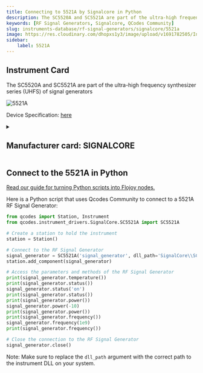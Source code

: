 ```yaml
---
title: Connecting to 5521A by Signalcore in Python
description: The SC5520A and SC5521A are part of the ultra-high frequency synthesizer series (UHFS) of signal generators
keywords: [RF Signal Generators, Signalcore, QCodes Community] 
slug: instruments-database/rf-signal-generators/signalcore/5521a 
image: https://res.cloudinary.com/dhopxs1y3/image/upload/v1691782505/Instruments/RF%20Signal%20Generator/5521A/5521A.png
sidebar:
    label: 5521A 
---
```



## Instrument Card

The SC5520A and SC5521A are part of the ultra-high frequency synthesizer series (UHFS) of signal generators


![5521A](https://res.cloudinary.com/dhopxs1y3/image/upload/v1691782505/Instruments/RF%20Signal%20Generator/5521A/5521A.png)

Device Specification: [here](/instruments-database/all-instruments)

<details style={{ marginTop: "15px"}}>
<summary><h2 style={{display:'inline'}}>Manufacturer card: SIGNALCORE</h2></summary>

![SIGNALCORE](https://res.cloudinary.com/dhopxs1y3/image/upload/v1692806208/Instruments/Vendor%20Logos/Signalcore.png)

Founded in 2009, SignalCore, Inc. is a privately held company based in Georgetown, Texas. SignalCore designs and manufactures high quality, instrument grade RF and microwave subsystems. We serve customers worldwide in the industries of measurement, communications, aerospace, defense, academia, and electronics manufacturing. Our extensive engineering knowledge and experience in the design and manufacturing of high performance RF and microwave solutions ensures that our products are of the highest quality and reliability in the industry.

- Headquarters: Georgetown, Texas
- Yearly Revenue (millions, USD): 2.4
- Vendor Website: [here](https://www.signalcore.com/)

</details>


<FeaturedInstrumentVideo category="RF_SIGNAL_GENERATORS" />

## Connect to the 5521A in Python

[Read our guide for turning Python scripts into Flojoy nodes.](https://docs.flojoy.ai/contribution/blocks/custom-flojoy-block/)



<Tabs>
<TabItem value="Flojoy" label="Flojoy" className="flojoy-instrument-tabs">

<SectionsCard category="RF_SIGNAL_GENERATORS" manufacturer="Signalcore"></SectionsCard>

</TabItem>
<TabItem value="QCodes Community" label="QCodes Community">

Here is a Python script that uses Qcodes Community to connect to a 5521A RF Signal Generator:

```python
from qcodes import Station, Instrument
from qcodes.instrument_drivers.SignalCore.SC5521A import SC5521A

# Create a station to hold the instrument
station = Station()

# Connect to the RF Signal Generator
signal_generator = SC5521A('signal_generator', dll_path='SignalCore\\SC5520A\\api\\c\\scipci\\x64\\sc5520a_uhfs.dll')
station.add_component(signal_generator)

# Access the parameters and methods of the RF Signal Generator
print(signal_generator.temperature())
print(signal_generator.status())
signal_generator.status('on')
print(signal_generator.status())
print(signal_generator.power())
signal_generator.power(-10)
print(signal_generator.power())
print(signal_generator.frequency())
signal_generator.frequency(1e9)
print(signal_generator.frequency())

# Close the connection to the RF Signal Generator
signal_generator.close()
```

Note: Make sure to replace the `dll_path` argument with the correct path to the instrument DLL on your system.

</TabItem>
</Tabs>